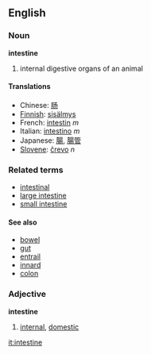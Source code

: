 ==English==
===Noun===
'''intestine'''

#internal digestive organs of an animal

====Translations====
*Chinese: [[肠]]
*[[Finnish]]: [[sisälmys]]
*French: [[intestin]] ''m''
*Italian: [[intestino]] ''m''
*Japanese: [[腸]], [[腸管]]
*[[Slovene]]: [[črevo]] ''n''

===Related terms===
*[[intestinal]]
*[[large intestine]]
*[[small intestine]]

====See also====
*[[bowel]]
*[[gut]]
*[[entrail]]
*[[innard]]
*[[colon]]

===Adjective===
'''intestine'''

# [[internal]], [[domestic]]

[[it:intestine]]